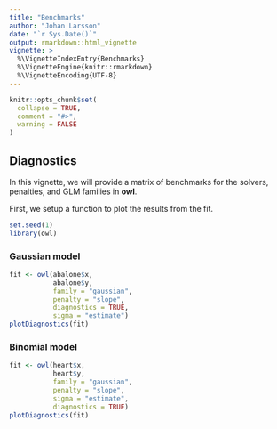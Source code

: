 ```yaml
---
title: "Benchmarks"
author: "Johan Larsson"
date: "`r Sys.Date()`"
output: rmarkdown::html_vignette
vignette: >
  %\VignetteIndexEntry{Benchmarks}
  %\VignetteEngine{knitr::rmarkdown}
  %\VignetteEncoding{UTF-8}
---
```


```r
knitr::opts_chunk$set(
  collapse = TRUE,
  comment = "#>",
  warning = FALSE
)
```

## Diagnostics

In this vignette, we will provide a matrix of benchmarks for the
solvers, penalties, and GLM families in **owl**.

First, we setup a function to plot the results from the fit.

```r
set.seed(1)
library(owl)
```

### Gaussian model

```r
fit <- owl(abalone$x, 
           abalone$y,
           family = "gaussian",
           penalty = "slope",
           diagnostics = TRUE,
           sigma = "estimate")
plotDiagnostics(fit)
```

### Binomial model

```r
fit <- owl(heart$x,
           heart$y,
           family = "gaussian",
           penalty = "slope",
           sigma = "estimate",
           diagnostics = TRUE)
plotDiagnostics(fit)
```


